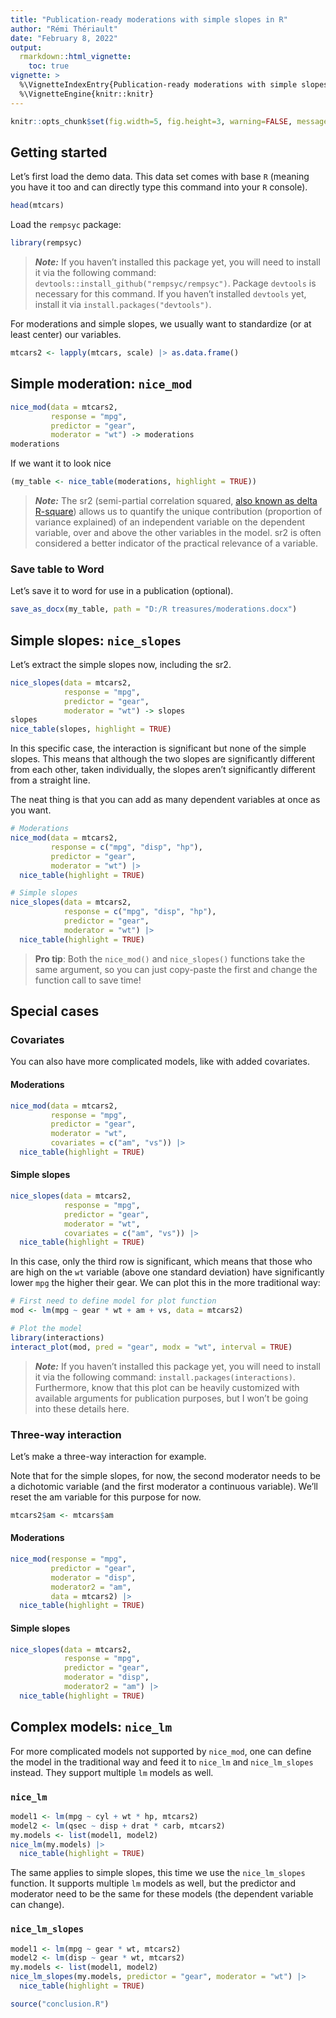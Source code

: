 ```yaml
---
title: "Publication-ready moderations with simple slopes in R"
author: "Rémi Thériault"
date: "February 8, 2022"
output:
  rmarkdown::html_vignette:
    toc: true
vignette: >
  %\VignetteIndexEntry{Publication-ready moderations with simple slopes in R}
  %\VignetteEngine{knitr::knitr}
---
```


```r
knitr::opts_chunk$set(fig.width=5, fig.height=3, warning=FALSE, message=FALSE, out.width="70%")
```

## Getting started

Let's first load the demo data. This data set comes with base `R` (meaning you have it too and can directly type this command into your `R` console).

```r
head(mtcars)
```

Load the `rempsyc` package:

```r
library(rempsyc)
```

> ***Note:*** If you haven't installed this package yet, you will need to install it via the following command: `devtools::install_github("rempsyc/rempsyc")`. Package `devtools` is necessary for this command. If you haven't installed `devtools` yet, install it via `install.packages("devtools")`.

For moderations and simple slopes, we usually want to standardize (or at least center) our variables.

```r
mtcars2 <- lapply(mtcars, scale) |> as.data.frame()
```

## Simple moderation: `nice_mod`

```r
nice_mod(data = mtcars2,
         response = "mpg",
         predictor = "gear",
         moderator = "wt") -> moderations
moderations
```

If we want it to look nice

```r
(my_table <- nice_table(moderations, highlight = TRUE))
```

> ***Note:*** The sr2 (semi-partial correlation squared, [also known as delta R-square](https://rdrr.io/cran/rockchalk/man/getDeltaRsquare.html)) allows us to quantify the unique contribution (proportion of variance explained) of an independent variable on the dependent variable, over and above the other variables in the model. sr2 is often considered a better indicator of the practical relevance of a variable.

### Save table to Word

Let's save it to word for use in a publication (optional).

```r
save_as_docx(my_table, path = "D:/R treasures/moderations.docx")
```

## Simple slopes: `nice_slopes`

Let's extract the simple slopes now, including the sr2.

```r
nice_slopes(data = mtcars2,
            response = "mpg",
            predictor = "gear",
            moderator = "wt") -> slopes
slopes
nice_table(slopes, highlight = TRUE)
```

In this specific case, the interaction is significant but none of the simple slopes. This means that although the two slopes are significantly different from each other, taken individually, the slopes aren't significantly different from a straight line.

The neat thing is that you can add as many dependent variables at once as you want.

```r
# Moderations
nice_mod(data = mtcars2,
         response = c("mpg", "disp", "hp"),
         predictor = "gear",
         moderator = "wt") |>
  nice_table(highlight = TRUE)

# Simple slopes
nice_slopes(data = mtcars2,
            response = c("mpg", "disp", "hp"),
            predictor = "gear",
            moderator = "wt") |> 
  nice_table(highlight = TRUE)
```

> **Pro tip**: Both the `nice_mod()` and `nice_slopes()` functions take the same argument, so you can just copy-paste the first and change the function call to save time!

## Special cases

### Covariates

You can also have more complicated models, like with added covariates.

#### Moderations

```r
nice_mod(data = mtcars2,
         response = "mpg",
         predictor = "gear",
         moderator = "wt",
         covariates = c("am", "vs")) |> 
  nice_table(highlight = TRUE)
```

#### Simple slopes

```r
nice_slopes(data = mtcars2,
            response = "mpg",
            predictor = "gear",
            moderator = "wt",
            covariates = c("am", "vs")) |> 
  nice_table(highlight = TRUE)
```

In this case, only the third row is significant, which means that those who are high on the `wt` variable (above one standard deviation) have significantly lower `mpg` the higher their gear. We can plot this in the more traditional way:

```r
# First need to define model for plot function
mod <- lm(mpg ~ gear * wt + am + vs, data = mtcars2)

# Plot the model
library(interactions)
interact_plot(mod, pred = "gear", modx = "wt", interval = TRUE)
```

> ***Note:*** If you haven't installed this package yet, you will need to install it via the following command: `install.packages(interactions)`. Furthermore, know that this plot can be heavily customized with available arguments for publication purposes, but I won't be going into these details here.

### Three-way interaction

Let's make a three-way interaction for example.

Note that for the simple slopes, for now, the second moderator needs to be a dichotomic variable (and the first moderator a continuous variable). We'll reset the am variable for this purpose for now.

```r
mtcars2$am <- mtcars$am
```

#### Moderations

```r
nice_mod(response = "mpg",
         predictor = "gear",
         moderator = "disp",
         moderator2 = "am",
         data = mtcars2) |> 
  nice_table(highlight = TRUE)
```

#### Simple slopes

```r
nice_slopes(data = mtcars2,
            response = "mpg",
            predictor = "gear",
            moderator = "disp",
            moderator2 = "am") |> 
  nice_table(highlight = TRUE)
```

## Complex models: `nice_lm`
For more complicated models not supported by `nice_mod`, one can define the model in the traditional way and feed it to `nice_lm` and `nice_lm_slopes` instead. They support multiple `lm` models as well.

### `nice_lm`

```r
model1 <- lm(mpg ~ cyl + wt * hp, mtcars2)
model2 <- lm(qsec ~ disp + drat * carb, mtcars2)
my.models <- list(model1, model2)
nice_lm(my.models) |> 
  nice_table(highlight = TRUE)
```

The same applies to simple slopes, this time we use the `nice_lm_slopes` function. It supports multiple `lm` models as well, but the predictor and moderator need to be the same for these models (the dependent variable can change).

### `nice_lm_slopes`

```r
model1 <- lm(mpg ~ gear * wt, mtcars2)
model2 <- lm(disp ~ gear * wt, mtcars2)
my.models <- list(model1, model2)
nice_lm_slopes(my.models, predictor = "gear", moderator = "wt") |> 
  nice_table(highlight = TRUE)
```

```r
source("conclusion.R")
```
